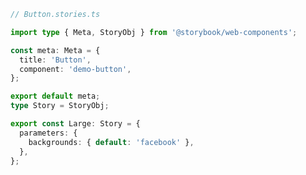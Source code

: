```ts
// Button.stories.ts

import type { Meta, StoryObj } from '@storybook/web-components';

const meta: Meta = {
  title: 'Button',
  component: 'demo-button',
};

export default meta;
type Story = StoryObj;

export const Large: Story = {
  parameters: {
    backgrounds: { default: 'facebook' },
  },
};
```
